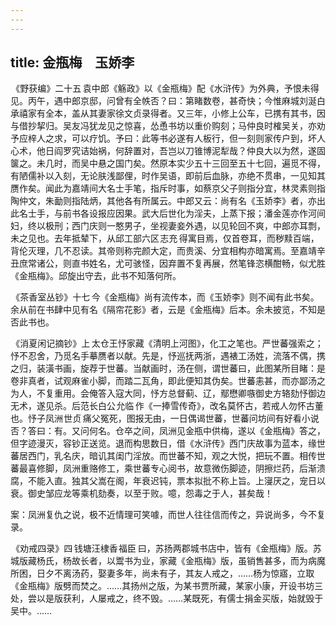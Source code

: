 ```yaml
---
---
---
```

title: 金瓶梅　玉娇李
---



 《野获编》二十五 袁中郎《觞政》以《金瓶梅》配《水浒传》为外典，予恨未得见。丙午，遇中郎京邸，问曾有全帙否？曰：第睹数卷，甚奇快；今惟麻城刘涎白承禧家有全本，盖从其妻家徐文贞录得者。又三年，小修上公车，已携有其书，因与借抄挈归。吴友冯犹龙见之惊喜，怂恿书坊以重价购刻；马仲良时榷吴关，亦劝予应梓人之求，可以疗饥。予曰：此等书必遂有人板行，但一刻则家传户到，坏人心术，他日阎罗究诘始祸，何辞置对，吾岂以刀锥博泥犁哉？仲良大以为然，遂固箧之。未几时，而吴中悬之国门矣。然原本实少五十三回至五十七回，遍觅不得，有陋儒补以入刻，无论肤浅鄙俚，时作吴语，即前后血脉，亦绝不贯串，一见知其赝作矣。闻此为嘉靖间大名士手笔，指斥时事，如蔡京父子则指分宜，林灵素则指陶仲文，朱勔则指陆炳，其他各有所属云。中郎又云：尚有名《玉娇李》者，亦出此名士手，与前书各设报应因果。武大后世化为淫夫，上蒸下报；潘金莲亦作河间妇，终以极刑；西门庆则一憨男子，坐视妻妾外遇，以见轮回不爽，中郎亦耳剽，未之见也。去年抵辇下，从邱工部六区 志充 得寓目焉，仅首卷耳，而秽黩百端，背伦灭理，几不忍读。其帝则称完颜大定，而贵溪、分宜相构亦暗寓焉。至嘉靖辛丑庶常诸公，则直书姓名，尤可骇怪，因弃置不复再展，然笔锋恣横酣畅，似尤胜《金瓶梅》。邱旋出守去，此书不知落何所。

 《茶香室丛钞》十七 今《金瓶梅》尚有流传本，而《玉娇李》则不闻有此书矣。余从前在书肆中见有名《隔帘花影》者，云是《金瓶梅》后本。余未披览，不知是否此书也。

 《消夏闲记摘钞》上 太仓王忬家藏《清明上河图》，化工之笔也。严世蕃强索之；忬不忍舍，乃觅名手摹赝者以献。先是，忬巡抚两浙，遇裱工汤姓，流落不偶，携之归，装潢书画，旋荐于世蕃。当献画时，汤在侧，谓世蕃曰，此图某所目睹：是卷非真者，试观麻雀小脚，而踏二瓦角，即此便知其伪矣。世蕃恚甚，而亦鄙汤之为人，不复重用。会俺答入寇大同，忬方总督蓟、辽，鄢懋卿嗾御史方辂劾忬御边无术，遂见杀。后范长白公 允临 作《一捧雪传奇》，改名莫怀古，若戒人勿怀古董也。忬子凤洲 世贞 痛父冤死，图报无由，一日偶谒世蕃，世蕃问坊间有好看小说否？答曰：有。又问何名。仓卒之间，凤洲见金瓶中供梅，遂以《金瓶梅》答之，但字迹漫灭，容钞正送览。退而构思数日，借《水浒传》西门庆故事为蓝本，缘世蕃居西门，乳名庆，暗讥其闺门淫放。而世蕃不知，观之大悦，把玩不置。相传世蕃最喜修脚，凤洲重赂修工，乘世蕃专心阅书，故意微伤脚迹，阴擦烂药，后渐溃腐，不能入直。独其父嵩在阁，年衰迟钝，票本拟批不称上旨。上寖厌之，宠日以衰。御史邹应龙等乘机劾奏，以至于败。噫，怨毒之于人，甚矣哉！

案：凤洲复仇之说，极不近情理可笑噱，而世人往往信而传之，异说尚多，今不复录。

 《劝戒四录》四 钱塘汪棣香 福臣 曰，苏扬两郡城书店中，皆有《金瓶梅》版。苏城版藏杨氏，杨故长者，以鬻书为业，家藏《金瓶梅》版，虽销售甚多，而为病魔所困，日夕不离汤药，娶妻多年，尚未有子，其友人戒之，……杨为惊寤，立取《金瓶梅》版劈而焚之。……其扬州之版，为某书贾所藏，某家小康，开设书坊三处，尝以是版获利，人屡戒之，终不毁。……某既死，有儒士捐金买版，始就毁于吴中。……